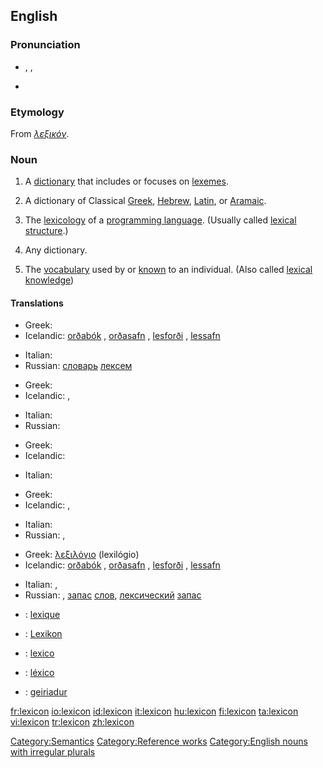 {{was wotd|2006|December|12}}
{{wikipedia|dab=lexicon (disambiguation)|lexicon}}
==English==

===Pronunciation===
* {{enPR|lĕ'ksĭkŏn}}, {{IPA|/ˈleksɪkɑn/}}, {{SAMPA|/"leksIkQn/}}
* {{audio|en-us-lexicon.ogg|Audio (US)}}

===Etymology===
From {{AGr.}} ''[[λεξικόν]]''.

===Noun===
{{wikipedia}}
{{en-noun|pl=lexica|pl2=lexicons}}

# {{linguistics}} A [[dictionary]] that includes or focuses on [[lexeme]]s.
# A dictionary of Classical [[Greek]], [[Hebrew]], [[Latin]], or [[Aramaic]].
# {{programming}} The [[lexicology]] of a [[programming language]]. (Usually called [[lexical structure]].)
# {{rare}} Any dictionary.
# The [[vocabulary]] used by or [[know]]n to an individual. (Also called [[lexical knowledge]])

====Translations====
{{trans-top|dictionary of lexemes}}
* Greek: {{t+|el|λημματολόγιο|n|tr=lēmmatológio|sc=Grek}}
* Icelandic: [[orðabók]] {{f}}, [[orðasafn]] {{n}}, [[lesforði]] {{m}}, [[lessafn]] {{n}}
{{trans-mid}}
* Italian: {{t+|it|lessico|m}}
* Russian: [[словарь]] [[лексема|лексем]]
{{trans-bottom}}

{{trans-top|dictionary of Classical Greek, Hebrew, Latin, or Aramaic}}
* Greek: {{t+|el|λεξικό|n|tr=lexikó|sc=Grek}}
* Icelandic: {{t+|is|orðabók|f}}, {{t+|is|orðasafn|n}}
{{trans-mid}}
* Italian: {{t+|it|lessico|m}}
* Russian: {{t+|ru|лексикон|m|tr=lexikón|sc=Cyrl}}
{{trans-bottom}}

{{trans-top|lexicology of a programming language}}
* Greek: {{t+|el|λεξιλόγιο|n|tr=lexilógio|sc=Grek}}
* Icelandic: {{t+|is|orðasafn|n}}
{{trans-mid}}
* Italian: {{t+|it|lessico|m}}
{{trans-bottom}}

{{trans-top|(rare) any dictionary}}
* Greek: {{t+|el|λεξικό|n|tr=lexikó|sc=Grek}}
* Icelandic: {{t+|is|orðabók|f}}, {{t+|is|orðasafn|n}}
{{trans-mid}}
* Italian: {{t+|it|lessico|m}}
* Russian: {{t+|ru|лексикон|m|tr=lexikón|sc=Cyrl}}, {{t+|ru|словарь|m|tr=slovár'|sc=Cyrl}}
{{trans-bottom}}

{{trans-top|vocabulary used by an individual}}
* Greek: [[λεξιλόγιο]] (lexilógio) {{n}}
* Icelandic: [[orðabók]] {{f}}, [[orðasafn]] {{n}}, [[lesforði]] {{m}}, [[lessafn]] {{n}}
{{trans-mid}}
* Italian: {{t+|it|lessico|m}}, {{t+|it|vocabolario|m}}
* Russian: {{t+|ru|лексикон|m|tr=lexikón|sc=Cyrl}}, [[запас]] [[слово|слов]], [[лексический]] [[запас]]
{{trans-bottom}}

{{checktrans-top}}
* {{ttbc|French}}: [[lexique]] {{m}}
* {{ttbc|German}}: [[Lexikon]] {{n}}
* {{ttbc|Interlingua}}: [[lexico]]
* {{ttbc|Portuguese}}: [[léxico]] {{m}}
* {{ttbc|Welsh}}: [[geiriadur]] {{m}}
{{trans-bottom}}

[[Category:Lexicons| ]]
[[Category:Semantics]]
[[Category:Reference works]]
[[Category:English nouns with irregular plurals]]

[[fr:lexicon]]
[[io:lexicon]]
[[id:lexicon]]
[[it:lexicon]]
[[hu:lexicon]]
[[fi:lexicon]]
[[ta:lexicon]]
[[vi:lexicon]]
[[tr:lexicon]]
[[zh:lexicon]]